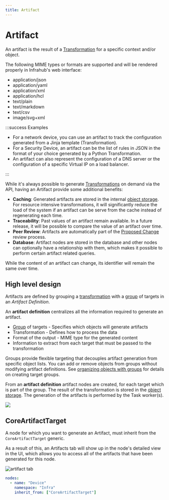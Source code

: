 ```yaml
---
title: Artifact
---
```



# Artifact

An artifact is the result of a [Transformation](./transformation.mdx) for a specific context and/or object.

The following MIME types or formats are supported and will be rendered properly in Infrahub's web interface:

- application/json
- application/yaml
- application/xml
- application/hcl
- text/plain
- text/markdown
- text/csv
- image/svg+xml

:::success Examples

- For a network device, you can use an artifact to track the configuration generated from a Jinja template (Transformation).
- For a Security Device, an artifact can be the list of rules in JSON in the format of your choice generated by a Python Transformation.
- An artifact can also represent the configuration of a DNS server or the configuration of a specific Virtual IP on a load balancer.

:::

While it's always possible to generate [Transformations](./transformation.mdx) on demand via the API, having an Artifact provide some additional benefits:

- **Caching**: Generated artifacts are stored in the internal [object storage](./object-storage.mdx). For resource intensive transformations, it will significantly reduce the load of the system if an artifact can be serve from the cache instead of regenerating each time.
- **Traceability**: Past values of an artifact remain available. In a future release, it will be possible to compare the value of an artifact over time.
- **Peer Review**: Artifacts are automatically part of the [Proposed Change](./proposed-change.mdx) review process.
- **Database**: Artifact nodes are stored in the database and other nodes can optionally have a relationship with them, which makes it possible to perform certain artifact related queries.

While the content of an artifact can change, its identifier will remain the same over time.

<center>
  <VideoPlayer url='https://www.youtube.com/watch?v=ASGMKZVLCbY' light />
</center>

## High level design

Artifacts are defined by grouping a [transformation](./transformation.mdx) with a [group](./groups.mdx) of targets in an *Artifact Definition*.

An **artifact definition** centralizes all the information required to generate an artifact.

- [Group](./groups.mdx) of targets - Specifies which objects will generate artifacts
- Transformation - Defines how to process the data
- Format of the output - MIME type for the generated content
- Information to extract from each target that must be passed to the transformation

Groups provide flexible targeting that decouples artifact generation from specific object lists. You can add or remove objects from groups without modifying artifact definitions. See [organizing objects with groups](../guides/groups.mdx) for details on creating target groups.

From an **artifact definition** artifact nodes are created, for each target which is part of the group. The result of the transformation is stored in the [object storage](./object-storage.mdx). The generation of the artifacts is performed by the Task worker(s).

![](../media/topics/artifact/architecture.excalidraw.svg)

## CoreArtifactTarget

A node for which you want to generate an Artifact, must inherit from the `CoreArtifactTarget` generic.

As a result of this, an Artifacts tab will show up in the node's detailed view in the UI, which allows you to access all of the artifacts that have been generated for this node.

![artifact tab](../media/topics/artifact/node_detail_view_artifact_tab.png)

```yaml
nodes:
  - name: "Device"
    namespace: "Infra"
    inherit_from: ["CoreArtifactTarget"]
```
